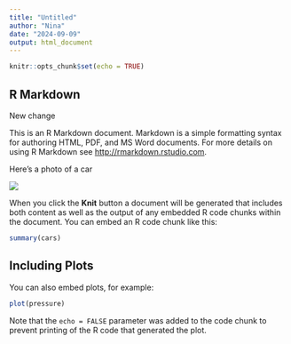 ```yaml
---
title: "Untitled"
author: "Nina"
date: "2024-09-09"
output: html_document
---
```


```r
knitr::opts_chunk$set(echo = TRUE)
```

## R Markdown

New change

This is an R Markdown document. Markdown is a simple formatting syntax for authoring HTML, PDF, and MS Word documents. For more details on using R Markdown see <http://rmarkdown.rstudio.com>.

Here's a photo of a car  

![](https://upload.wikimedia.org/wikipedia/commons/thumb/a/a4/2019_Toyota_Corolla_Icon_Tech_VVT-i_Hybrid_1.8.jpg/500px-2019_Toyota_Corolla_Icon_Tech_VVT-i_Hybrid_1.8.jpg)

When you click the **Knit** button a document will be generated that includes both content as well as the output of any embedded R code chunks within the document. You can embed an R code chunk like this:

```r
summary(cars)
```

## Including Plots

You can also embed plots, for example:

```r
plot(pressure)
```

Note that the `echo = FALSE` parameter was added to the code chunk to prevent printing of the R code that generated the plot.
